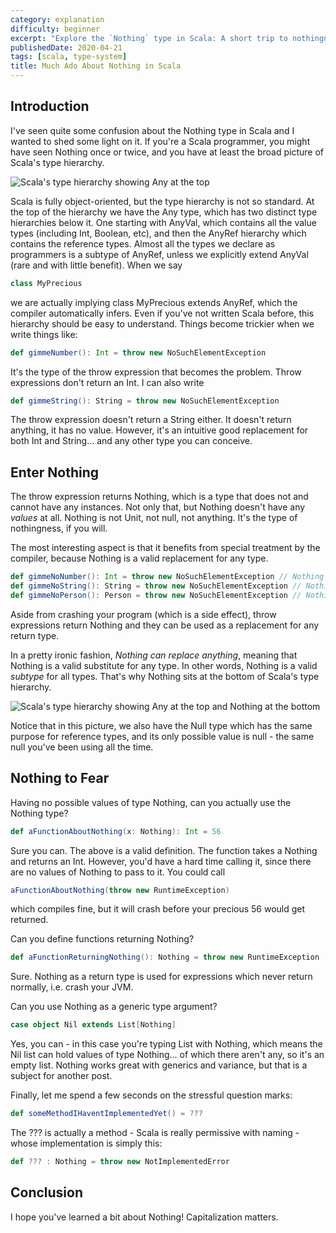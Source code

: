 ```yaml
---
category: explanation
difficulty: beginner
excerpt: "Explore the `Nothing` type in Scala: A short trip to nothingness and its unexpected usefulness"
publishedDate: 2020-04-21
tags: [scala, type-system]
title: Much Ado About Nothing in Scala
---
```


## Introduction

I've seen quite some confusion about the Nothing type in Scala and I wanted to shed some light on it. If you're a Scala programmer, you might have seen Nothing once or twice, and you have at least the broad picture of Scala's type hierarchy.

![Scala's type hierarchy showing `Any` at the top](images/scala-type-hierarchy-basic.png)

Scala is fully object-oriented, but the type hierarchy is not so standard. At the top of the hierarchy we have the Any type, which has two distinct type hierarchies below it. One starting with AnyVal, which contains all the value types (including Int, Boolean, etc), and then the AnyRef hierarchy which contains the reference types. Almost all the types we declare as programmers is a subtype of AnyRef, unless we explicitly extend AnyVal (rare and with little benefit). When we say

```scala
class MyPrecious
```

we are actually implying class MyPrecious extends AnyRef, which the compiler automatically infers. Even if you've not written Scala before, this hierarchy should be easy to understand. Things become trickier when we write things like:

```scala
def gimmeNumber(): Int = throw new NoSuchElementException
```

It's the type of the throw expression that becomes the problem. Throw expressions don't return an Int. I can also write

```scala
def gimmeString(): String = throw new NoSuchElementException
```

The throw expression doesn't return a String either. It doesn't return anything, it has no value. However, it's an intuitive good replacement for both Int and String... and any other type you can conceive.

## Enter Nothing

The throw expression returns Nothing, which is a type that does not and cannot have any instances. Not only that, but Nothing doesn't have any _values_ at all. Nothing is not Unit, not null, not anything. It's the type of nothingness, if you will.

The most interesting aspect is that it benefits from special treatment by the compiler, because Nothing is a valid replacement for any type.

```scala
def gimmeNoNumber(): Int = throw new NoSuchElementException // Nothing
def gimmeNoString(): String = throw new NoSuchElementException // Nothing
def gimmeNoPerson(): Person = throw new NoSuchElementException // Nothing
```

Aside from crashing your program (which is a side effect), throw expressions return Nothing and they can be used as a replacement for any return type.

In a pretty ironic fashion, _Nothing can replace anything_, meaning that Nothing is a valid substitute for any type. In other words, Nothing is a valid _subtype_ for all types. That's why Nothing sits at the bottom of Scala's type hierarchy.

![Scala's type hierarchy showing `Any` at the top and `Nothing` at the bottom](images/scala-type-hierarchy-full.png)

Notice that in this picture, we also have the Null type which has the same purpose for reference types, and its only possible value is null - the same null you've been using all the time.

## Nothing to Fear

Having no possible values of type Nothing, can you actually use the Nothing type?

```scala
def aFunctionAboutNothing(x: Nothing): Int = 56
```

Sure you can. The above is a valid definition. The function takes a Nothing and returns an Int. However, you'd have a hard time calling it, since there are no values of Nothing to pass to it. You could call

```scala
aFunctionAboutNothing(throw new RuntimeException)
```

which compiles fine, but it will crash before your precious 56 would get returned.

Can you define functions returning Nothing?

```scala
def aFunctionReturningNothing(): Nothing = throw new RuntimeException
```

Sure. Nothing as a return type is used for expressions which never return normally, i.e. crash your JVM.

Can you use Nothing as a generic type argument?

```scala
case object Nil extends List[Nothing]
```

Yes, you can - in this case you're typing List with Nothing, which means the Nil list can hold values of type Nothing... of which there aren't any, so it's an empty list. Nothing works great with generics and variance, but that is a subject for another post.

Finally, let me spend a few seconds on the stressful question marks:

```scala
def someMethodIHaventImplementedYet() = ???
```

The ??? is actually a method - Scala is really permissive with naming - whose implementation is simply this:

```scala
def ??? : Nothing = throw new NotImplementedError
```

## Conclusion

I hope you've learned a bit about Nothing! Capitalization matters.

